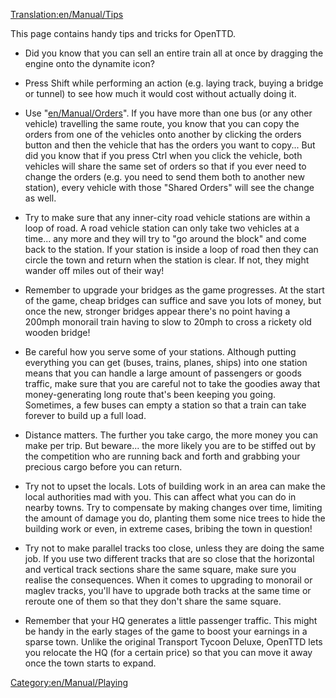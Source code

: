 [[Translation:en/Manual/Tips]]
[[Category:en/Manual/Playing]]

This page contains handy tips and tricks for OpenTTD.

*Did you know that you can sell an entire train all at once by dragging the engine onto the dynamite icon?

*Press Shift while performing an action (e.g. laying track, buying a bridge or tunnel) to see how much it would cost without actually doing it.

*Use "[[en/Manual/Orders]]".  If you have more than one bus (or any other vehicle) travelling the same route, you know that you can copy the orders from one of the vehicles onto another by clicking the orders button and then the vehicle that has the orders you want to copy...  But did you know that if you press Ctrl when you click the vehicle, both vehicles will share the same set of orders so that if you ever need to change the orders (e.g. you need to send them both to another new station), every vehicle with those "Shared Orders" will see the change as well.

*Try to make sure that any inner-city road vehicle stations are within a loop of road.  A road vehicle station can only take two vehicles at a time... any more and they will try to "go around the block" and come back to the station.  If your station is inside a loop of road then they can circle the town and return when the station is clear.  If not, they might wander off miles out of their way!

*Remember to upgrade your bridges as the game progresses.  At the start of the game, cheap bridges can suffice and save you lots of money, but once the new, stronger bridges appear there's no point having a 200mph monorail train having to slow to 20mph to cross a rickety old wooden bridge!

*Be careful how you serve some of your stations.  Although putting everything you can get (buses, trains, planes, ships) into one station means that you can handle a large amount of passengers or goods traffic, make sure that you are careful not to take the goodies away that money-generating long route that's been keeping you going.  Sometimes, a few buses can empty a station so that a train can take forever to build up a full load.

*Distance matters.  The further you take cargo, the more money you can make per trip.  But beware... the more likely you are to be stiffed out by the competition who are running back and forth and grabbing your precious cargo before you can return.

*Try not to upset the locals.  Lots of building work in an area can make the local authorities mad with you.  This can affect what you can do in nearby towns.  Try to compensate by making changes over time, limiting the amount of damage you do, planting them some nice trees to hide the building work or even, in extreme cases, bribing the town in question!

*Try not to make parallel tracks too close, unless they are doing the same job.  If you use two different tracks that are so close that the horizontal and vertical track sections share the same square, make sure you realise the consequences.  When it comes to upgrading to monorail or maglev tracks, you'll have to upgrade both tracks at the same time or reroute one of them so that they don't share the same square.

*Remember that your HQ generates a little passenger traffic.  This might be handy in the early stages of the game to boost your earnings in a sparse town.  Unlike the original Transport Tycoon Deluxe, OpenTTD lets you relocate the HQ (for a certain price) so that you can move it away once the town starts to expand.